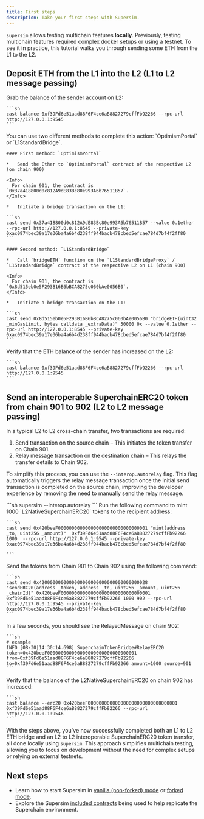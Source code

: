 ```yaml
---
title: First steps
description: Take your first steps with Supersim.
---
```

`supersim` allows testing multichain features **locally**. Previously, testing multichain features required complex docker setups or using a testnet. To see it in practice, this tutorial walks you through sending some ETH from the L1 to the L2.

## Deposit ETH from the L1 into the L2 (L1 to L2 message passing)

<Steps>
  <Step title="Check initial balance on the L2 (chain 901)">
  Grab the balance of the sender account on L2:
  
    ```sh
    cast balance 0xf39Fd6e51aad88F6F4ce6aB8827279cffFb92266 --rpc-url http://127.0.0.1:9545
    ```
  </Step>

  <Step title="Send the Ether">
  You can use two different methods to complete this action: `OptimismPortal` or `L1StandardBridge`.
  
    #### First method: `OptimismPortal`
  
    *   Send the Ether to `OptimismPortal` contract of the respective L2 (on chain 900)
  
    <Info>
      For chain 901, the contract is `0x37a418800d0c812A9dE83Bc80e993A6b76511B57`.
    </Info>
  
    *   Initiate a bridge transaction on the L1:
  
    ```sh
    cast send 0x37a418800d0c812A9dE83Bc80e993A6b76511B57 --value 0.1ether --rpc-url http://127.0.0.1:8545 --private-key 0xac0974bec39a17e36ba4a6b4d238ff944bacb478cbed5efcae784d7bf4f2ff80
    ```
  
    #### Second method: `L1StandardBridge`
  
    *   Call `bridgeETH` function on the `L1StandardBridgeProxy` / `L1StandardBridge` contract of the respective L2 on L1 (chain 900)
  
    <Info>
      For chain 901, the contract is `0x8d515eb0e5F293B16B6bBCA8275c060bAe0056B0`.
    </Info>
  
    *   Initiate a bridge transaction on the L1:
  
    ```sh
    cast send 0x8d515eb0e5F293B16B6bBCA8275c060bAe0056B0 "bridgeETH(uint32 _minGasLimit, bytes calldata _extraData)" 50000 0x --value 0.1ether --rpc-url http://127.0.0.1:8545 --private-key 0xac0974bec39a17e36ba4a6b4d238ff944bacb478cbed5efcae784d7bf4f2ff80
    ```
  </Step>

  <Step title="Check the balance on the L2 (chain 901)">
  Verify that the ETH balance of the sender has increased on the L2:
  
    ```sh
    cast balance 0xf39Fd6e51aad88F6F4ce6aB8827279cffFb92266 --rpc-url http://127.0.0.1:9545
    ```
  </Step>
</Steps>

## Send an interoperable SuperchainERC20 token from chain 901 to 902 (L2 to L2 message passing)

In a typical L2 to L2 cross-chain transfer, two transactions are required:

1.  Send transaction on the source chain – This initiates the token transfer on Chain 901.
2.  Relay message transaction on the destination chain – This relays the transfer details to Chain 902.

To simplify this process, you can use the `--interop.autorelay` flag. This flag automatically triggers the relay message transaction once the initial send transaction is completed on the source chain, improving the developer experience by removing the need to manually send the relay message.

<Steps>
  <Step title="Start `supersim` with the autorelayer enabled">
  ```sh
    supersim --interop.autorelay 
    ```
  </Step>

  <Step title="Mint tokens to transfer on chain 901">
  Run the following command to mint 1000 `L2NativeSuperchainERC20` tokens to the recipient address:
  
    ```sh
    cast send 0x420beeF000000000000000000000000000000001 "mint(address _to, uint256 _amount)"  0xf39Fd6e51aad88F6F4ce6aB8827279cffFb92266 1000  --rpc-url http://127.0.0.1:9545 --private-key 0xac0974bec39a17e36ba4a6b4d238ff944bacb478cbed5efcae784d7bf4f2ff80
  
    ```
  </Step>

  <Step title="Initiate the send transaction on chain 901">
  Send the tokens from Chain 901 to Chain 902 using the following command:
  
    ```sh
    cast send 0x4200000000000000000000000000000000000028 "sendERC20(address _token, address _to, uint256 _amount, uint256 _chainId)" 0x420beeF000000000000000000000000000000001 0xf39Fd6e51aad88F6F4ce6aB8827279cffFb92266 1000 902 --rpc-url http://127.0.0.1:9545 --private-key 0xac0974bec39a17e36ba4a6b4d238ff944bacb478cbed5efcae784d7bf4f2ff80
    ```
  </Step>

  <Step title="Wait for the relayed message to appear on chain 902">
  In a few seconds, you should see the RelayedMessage on chain 902:
  
    ```sh
    # example
    INFO [08-30|14:30:14.698] SuperchainTokenBridge#RelayERC20 token=0x420beeF000000000000000000000000000000001 from=0xf39Fd6e51aad88F6F4ce6aB8827279cffFb92266 to=0xf39Fd6e51aad88F6F4ce6aB8827279cffFb92266 amount=1000 source=901
    ```
  </Step>

  <Step title="Check the balance on chain 902">
  Verify that the balance of the L2NativeSuperchainERC20 on chain 902 has increased:
  
    ```sh
    cast balance --erc20 0x420beeF000000000000000000000000000000001 0xf39Fd6e51aad88F6F4ce6aB8827279cffFb92266 --rpc-url http://127.0.0.1:9546
    ```
  </Step>
</Steps>

With the steps above, you've now successfully completed both an L1 to L2 ETH bridge and an L2 to L2 interoperable SuperchainERC20 token transfer, all done locally using `supersim`. This approach simplifies multichain testing, allowing you to focus on development without the need for complex setups or relying on external testnets.

## Next steps

*   Learn how to start Supersim in [vanilla (non-forked) mode](/app-developers/tutorials/supersim/reference/vanilla) or [forked mode](/app-developers/tutorials/supersim/reference/fork).
*   Explore the Supersim [included contracts](/app-developers/tutorials/supersim/chain-env/included-contracts) being used to help replicate the Superchain environment.
